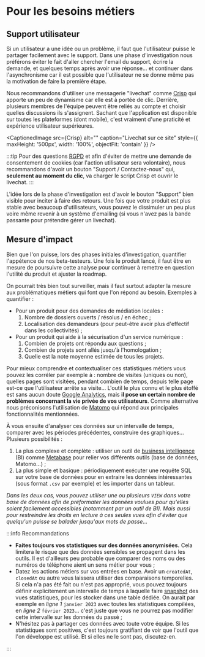 
# Pour les besoins métiers

## Support utilisateur

Si un utilisateur a une idée ou un problème, il faut que l'utilisateur puisse le partager facilement avec le support. Dans une phase d'investigation nous préférons éviter le fait d'aller chercher l'email du support, écrire la demande, et quelques temps après avoir une réponse… et continuer dans l'asynchronisme car il est possible que l'utilisateur ne se donne même pas la motivation de faire la première étape.

Nous recommandons d'utiliser une messagerie "livechat" comme [Crisp](https://crisp.chat/) qui apporte un peu de dynamisme car elle est à portée de clic. Derrière, plusieurs membres de l'équipe peuvent être reliés au compte et choisir quelles discussions ils s'assignent. Sachant que l'application est disponible sur toutes les plateformes (dont mobile), c'est vraiment d'une praticité et expérience utilisateur supérieures.

<CaptionedImage src={Crisp} alt="" caption="Livechat sur ce site" style={{ maxHeight: '500px', width: '100%', objectFit: 'contain' }} />

:::tip
Pour des questions [RGPD](legal/data-protection.mdx) et afin d'éviter de mettre une demande de consentement de cookies (car l'action utilisateur sera volontaire), nous recommandons d'avoir un bouton "Support / Contactez-nous" qui, **seulement au moment du clic**, va charger le script Crisp et ouvrir le livechat.
:::

L'idée lors de la phase d'investigation est d'avoir le bouton "Support" bien visible pour inciter à faire des retours. Une fois que votre produit est plus stable avec beaucoup d'utilisateurs, vous pouvez le dissimuler un peu plus voire même revenir à un système d'emailing (si vous n'avez pas la bande passante pour prétendre gérer un livechat).

## Mesure d'impact

Bien que l'on puisse, lors des phases initiales d'investigation, quantifier l'appétence de nos beta-testeurs. Une fois le produit lancé, il faut être en mesure de poursuivre cette analyse pour continuer à remettre en question l'utilité du produit et ajuster la roadmap.

On pourrait très bien tout surveiller, mais il faut surtout adapter la mesure aux problématiques métiers qui font que l'on répond au besoin. Exemples à quantifier :

- Pour un produit pour des demandes de médiation locales :
  1.  Nombre de dossiers ouverts / résolus / en échec ;
  2.  Localisation des demandeurs (pour peut-être avoir plus d'effectif dans les collectivités) ;
- Pour un produit qui aide à la sécurisation d'un service numérique :
  1.  Combien de projets ont répondu aux questions ;
  2.  Combien de projets sont allés jusqu'à l'homologation ;
  3.  Quelle est la note moyenne estimée de tous les projets.

Pour mieux comprendre et contextualiser ces statistiques métiers vous pouvez les corréler par exemple à : nombre de visites (uniques ou non), quelles pages sont visitées, pendant combien de temps, depuis telle page est-ce que l'utilisateur arrête sa visite… L'outil le plus connu et le plus étoffé est sans aucun doute [Google Analytics](https://analytics.google.com/), mais **il pose un certain nombre de problèmes concernant la vie privée de vos utilisateurs**. Comme alternative nous préconisons l'utilisation de [Matomo](https://matomo.org/) qui répond aux principales fonctionnalités mentionnées.

À vous ensuite d'analyser ces données sur un intervalle de temps, comparer avec les périodes précédentes, construire des graphiques… Plusieurs possibilités :

1.  La plus complexe et complète : utiliser un outil de [business intelligence](https://fr.wikipedia.org/wiki/Informatique_d%C3%A9cisionnelle) (BI) comme [Metabase](https://www.metabase.com/) pour relier vos différents outils (base de données, Matomo…) ;
2.  La plus simple et basique : périodiquement exécuter une requête SQL sur votre base de données pour en extraire les données intéressantes (sous format `.csv` par exemple) et les importer dans un tableur.

_Dans les deux cas, vous pouvez utiliser une ou plusieurs `VIEW` dans votre base de données afin de préformater les données voulues pour qu'elles soient facilement accessibles (notamment par un outil de BI). Mais aussi pour restreindre les droits en lecture à ces seules vues afin d'éviter que quelqu'un puisse se balader jusqu'aux mots de passe…_

:::info Recommandations

- **Faites toujours vos statistiques sur des données anonymisées.** Cela limitera le risque que des données sensibles se propagent dans les outils. Il est d'ailleurs peu probable que comparer des noms ou des numéros de téléphone aient un sens métier pour vous ;
- Datez les actions métiers sur vos entrées en base. Avoir un `createdAt`, `closedAt` ou autre vous laissera utiliser des comparaisons temporelles. Si cela n'a pas été fait ou n'est pas approprié, vous pouvez toujours définir explicitement un intervalle de temps à laquelle faire [snapshot](<https://fr.wikipedia.org/wiki/Instantan%C3%A9_(informatique)>) des vues statistiques, pour les stocker dans une table dédiée. On aurait par exemple en _ligne 1_ `janvier 2023` avec toutes les statistiques compilées, en _ligne 2_ `février 2023`… c'est juste que vous ne pourrez pas modifier cette intervalle sur les données du passé ;
- N'hésitez pas à partager ces données avec toute votre équipe. Si les statistiques sont positives, c'est toujours gratifiant de voir que l'outil que l'on développe est utilisé. Et si elles ne le sont pas, discutez-en.

:::
